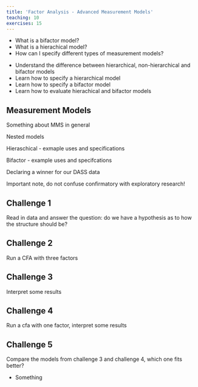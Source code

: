 ```yaml
---
title: 'Factor Analysis - Advanced Measurement Models'
teaching: 10
exercises: 15
---
```


:::::::::::::::::::::::::::::::::::::: questions 

- What is a bifactor model?
- What is a hierachical model?
- How can I specify different types of measurement models?

::::::::::::::::::::::::::::::::::::::::::::::::

::::::::::::::::::::::::::::::::::::: objectives

- Understand the difference between hierarchical, non-hierarchical and bifactor models
- Learn how to specify a hierarchical model
- Learn how to specify a bifactor model
- Learn how to evaluate hierachical and bifactor models
::::::::::::::::::::::::::::::::::::::::::::::::

## Measurement Models

Something about MMS in general

Nested models

Hieraschical
- exmaple uses and specifications

Bifactor
- example uses and specifcations

Declaring a winner for our DASS data

Important note, do not confuse confirmatory with exploratory research!


::: challenge 

## Challenge 1

Read in data and answer the question: do we have a hypothesis as to how the structure should be?

:::

::: challenge 

## Challenge 2

Run a CFA with three factors
:::

::: challenge 

## Challenge 3

Interpret some results
:::

::: challenge 

## Challenge 4

Run a cfa with one factor, interpret some results

:::

::: challenge 

## Challenge 5

Compare the models from challenge 3 and challenge 4, which one fits better?

:::

::::::::::::::::::::::::::::::::::::: keypoints 

- Something

::::::::::::::::::::::::::::::::::::::::::::::::

